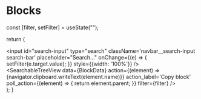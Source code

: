 
# Blocks
  const [filter, setFilter] = useState("");

  return (
    <div>
      <div className="navbar__search StickySearch">
        <label htmlFor="search-input">
          <span className="search-icon" tabIndex="0"></span>
        </label>
        <input 
          id="search-input"
          type="search"
          className='navbar__search-input search-bar'
          placeholder="Search..." 
          onChange={(e) => {
            setFilter(e.target.value);
          }}
          style={{width: '100%'}}
        />
      </div>
      <SearchableTreeView
        data={BlockData}
        action={(element) => {navigator.clipboard.writeText(element.name)}}
        action_label='Copy block'
        poll_action={(element) => {
          return element.parent;
        }}
        filter={filter}
      />
    </div>
  );
}

<TagSearcher />


